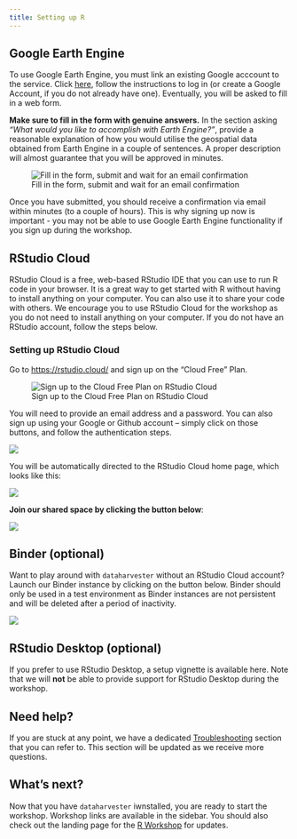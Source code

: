 ```yaml
---
title: Setting up R
---
```


## Google Earth Engine

To use Google Earth Engine, you must link an existing Google acccount to the service. Click [here](https://earthengine.google.com/signup/), follow the instructions to log in (or create a Google Account, if you do not already have one). Eventually, you will be asked to fill in a web form.

**Make sure to fill in the form with genuine answers.** In the section asking *"What would you like to accomplish with Earth Engine?"*, provide a reasonable explanation of how you would utilise the geospatial data obtained from Earth Engine in a couple of sentences. A proper description will almost guarantee that you will be approved in minutes.

![Fill in the form, submit and wait for an email confirmation](assets/gee_signup.jpg)

Once you have submitted, you should receive a confirmation via email within minutes (to a couple of hours). This is why signing up now is important - you may not be able to use Google Earth Engine functionality if you sign up during the workshop.

## RStudio Cloud

RStudio Cloud is a free, web-based RStudio IDE that you can use to run R code in your browser. It is a great way to get started with R without having to install anything on your computer. You can also use it to share your code with others. We encourage you to use RStudio Cloud for the workshop as you do not need to install anything on your computer. If you do not have an RStudio account, follow the steps below.

### Setting up RStudio Cloud

Go to [https://rstudio.cloud/](https://rstudio.cloud/) and sign up on the "Cloud Free" Plan. 

![Sign up to the Cloud Free Plan on RStudio Cloud](assets/rstudiocloud_signup.jpg)

You will need to provide an email address and a password. You can also sign up using your Google or Github account -- simply click on those buttons, and follow the authentication steps.

::: {layout="[-20, 60, -20]"}
![](assets/rstudiocloud_login.jpg)
:::
You will be automatically directed to the RStudio Cloud home page, which looks like this:

![](assets/rstudiocloud_projview.jpg)


**Join our shared space by clicking the button below**:

[![](https://img.shields.io/badge/Join%20Shared%20Space-RStudio%20Cloud-yellow?style=for-the-badge&logo=appveyor)](){target="_blank"}

<!-- ::: callout-note
In the near future, we will be able to provide AgReFed workshop participants with a virtual machine on the Nectar Research Cloud. This will allow you to use RStudio Server on a virtual machine. Instructions will be provided when this is available.
::: -->

## Binder (optional)

Want to play around with `dataharvester` without an RStudio Cloud account? Launch our Binder instance by clicking on the button below. Binder should only be used in a test environment as Binder instances are not persistent and will be deleted after a period of inactivity.

[![](https://img.shields.io/badge/Launch%20Workshop-Binder-blue?style=for-the-badge&logo=appveyor)](https://mybinder.org/v2/gh/januarharianto/dataharvester_on_binder/HEAD?urlpath=rstudio){target="_blank"}

## RStudio Desktop (optional)

If you prefer to use RStudio Desktop, a setup vignette is available here. Note that we will **not** be able to provide support for RStudio Desktop during the workshop.


<!-- 
::: callout-important
Choosing this option means that you have decided to install R and RStudio on your computer. **Note** this is not recommended for the workshop as there may be issues to troubleshoot we cannot support. If you are unsure, please use RStudio Cloud.

You must know how to debug issues if you choose to use RStudio Desktop. **Please set up RStudio before the workshop so that you can debug early and focus on the content (see below).**
:::

:::{.callout-note appearance="simple" collapse="true"}
### **Step 1**: Install/Update R and RStudio

 If you already have R and RStudio installed, make sure you have the latest versions. At a minimum, you will need [R v4.21](https://cran.r-project.org/){target="_blank"} and [RStudio v2022.07.2](https://www.rstudio.com/products/rstudio/download/){target="_blank"}.
:::

:::{.callout-note appearance="simple" collapse="true"}
### **Step 2**: Install and load the `dataharvester` package

Install the `"dataharvester"` package from GitHub. You will need either the `"devtools"` or `"remotes"` package (recommended) installed to do this.

::: callout-warning
If you are a Windows user and choose to use `"devtools"`, you may need to install [Rtools](https://cran.r-project.org/bin/windows/Rtools/){target="_blank"} first.
:::

```r
install.packages("remotes")
remotes::install_github("sydney-informatics-hub/dataharvester")
```
Don't forget to load the package:

```r
library(dataharvester)
```
:::

:::{.callout-note appearance="simple" collapse="true"}
### **Step 3**: Install dependencies

The `dataharvester` package has a number of dependencies that you will need to install, since the code is in Python. Luckily, there is a function to install these dependencies for you. Run the following code, which will install dependencies in a conda environment called "r-reticulate":

```r
initialise_harvester("r-reticulate")
```
This function must always be run prior to using `dataharvester` functions. It may take a few minutes to run the first time. For subsequent sessions, `initialise_harvester()` should take only a few seconds to run.

::: callout-important
During this step, you may be asked to install `r-miniconda`, which is basically [miniconda](https://docs.conda.io/en/latest/miniconda.html){target="_blank"}. This is a package that allows you to install and use Python packages within R through the [Conda binary package manager](https://conda.io/projects/conda/en/latest/index.html){target="_blank"}. 

If you already have Python installed, R may still ask you to install miniconda. This is because miniconda is a separate package from Python, and is not the same as the Python package manager `pip`. Importantly, miniconda is *almost* necessary for Windows users as it allows you to install certain Python *and* non-Python packages without having to install a full version of Python and running installation commands in the command line. These include the [GDAL](https://gdal.org/){target="_blank"} binary which is a translator library for raster and vector geospatial data formats, and the [PROJ](https://proj.org/){target="_blank"} library which is a cartographic projection and coordinate transformation library.
:::
:::

:::{.callout-note appearance="simple" collapse="true"}
### **Step 4 (Final)**: Authenticate with Google Earth Engine

If you have a [Google Earth Engine](https://earthengine.google.com/){target="_blank"} account, you can initialise the package with your credentials. This will allow you to access Google Earth Engine data.

To activate Google Earth Engine, simply include `earthengine = TRUE` when initialising:
  
```r
initialise_harvester("r-reticulate", earthengine = TRUE)
```
Follow the instructions carefully, as Google Earth Engine requires you to authenticate with a Google account. You will need to copy and paste a link into your browser, and then copy and paste the resulting code back into R.

If you are authenticating from a server environment or RStudio Cloud, you may need to use a different authentication method. See the [Troubleshooting](/rdocs/r99-troubleshooting.qmd) section and look for the section "Google Earth Engine authentication".
::: -->

## Need help?

If you are stuck at any point, we have a dedicated [Troubleshooting](/rdocs/r99-troubleshooting.qmd) section that you can refer to. This section will be updated as we receive more questions.

## What's next?

Now that you have `dataharvester` iwnstalled, you are ready to start the workshop. Workshop links are available in the sidebar. You should also check out the landing page for the [R Workshop](/rdocs/r00-workshop.qmd) for updates.
